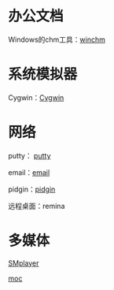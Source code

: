 
= 办公文档 =

Windows的chm工具：[[winchm]]

= 系统模拟器 =

Cygwin：[[Cygwin]]

= 网络 =

putty： [[putty]]

email：[[email]]

pidgin：[[pidgin]]

远程桌面：remina

= 多媒体 =

[[SMplayer]]

[[moc]]
